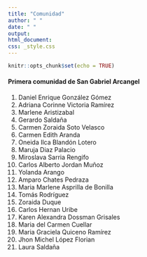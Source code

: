 ```yaml
---
title: "Comunidad"
author: " "
date: " "
output: 
html_document:
css: _style.css
---
```


```r
knitr::opts_chunk$set(echo = TRUE)
```

#### Primera comunidad de San Gabriel Arcangel


1.	Daniel Enrique 	González Gómez
2.	Adriana Corinne	Victoria Ramírez
3.	Marlene 	Aristizabal
4.	Gerardo	Saldaña
5.	Carmen Zoraida	Soto Velasco
6.	Carmen Edith	Aranda
7.	Oneida Ilca 	Blandón Lotero
8.	Maruja 	Diaz Palacio
9.	Miroslava 	Sarria Rengifo
10.	Carlos Alberto	Jordan Muñoz
11.	Yolanda 	Arango
12.	Amparo	Chates Pedraza
13.	Maria Marlene	Asprilla de Bonilla
14.	Tomás	Rodríguez
15.	Zoraida 	Duque
16.	Carlos Hernan	Uribe
17.	Karen Alexandra	Dossman Grisales
18.	Maria del Carmen	Cuellar
19.	Maria Graciela	Quiceno Ramírez
20.	Jhon Michel	López Florian
21.	Laura	Saldaña 